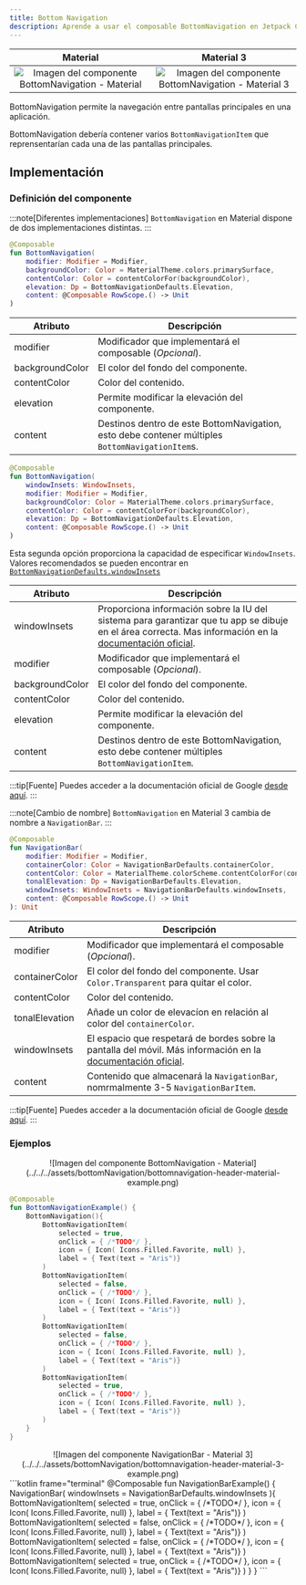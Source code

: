 ```yaml
---
title: Bottom Navigation
description: Aprende a usar el composable BottomNavigation en Jetpack Compose.
---
```



| Material| Material 3| 
| :----------------: | :------: |
![Imagen del componente BottomNavigation - Material](../../../assets/bottomNavigation/bottomnavigation-header-material.png)|![Imagen del componente BottomNavigation - Material 3](../../../assets/bottomNavigation/bottomnavigation-header-material-3.png)

BottomNavigation permite la navegación entre pantallas principales en una aplicación. 

BottomNavigation debería contener varios `BottomNavigationItem` que reprensentarían cada una de las pantallas principales.

## Implementación

### Definición del componente



<Tabs>
<TabItem label="Material">

:::note[Diferentes implementaciones]
`BottomNavigation` en Material dispone de dos implementaciones distintas.
:::

```kotlin frame="terminal"
@Composable
fun BottomNavigation(
    modifier: Modifier = Modifier,
    backgroundColor: Color = MaterialTheme.colors.primarySurface,
    contentColor: Color = contentColorFor(backgroundColor),
    elevation: Dp = BottomNavigationDefaults.Elevation,
    content: @Composable RowScope.() -> Unit
)
```

Atributo | Descripción
------ | -----------
modifier | Modificador que implementará el composable (_Opcional_).
backgroundColor | El color del fondo del componente.
contentColor | Color del contenido.
elevation | Permite modificar la elevación del componente.
content | Destinos dentro de este BottomNavigation, esto debe contener múltiples `BottomNavigationItem`s.


```kotlin frame="terminal"
@Composable
fun BottomNavigation(
    windowInsets: WindowInsets,
    modifier: Modifier = Modifier,
    backgroundColor: Color = MaterialTheme.colors.primarySurface,
    contentColor: Color = contentColorFor(backgroundColor),
    elevation: Dp = BottomNavigationDefaults.Elevation,
    content: @Composable RowScope.() -> Unit
)
```
Esta segunda opción proporciona la capacidad de especificar `WindowInsets`. Valores recomendados se pueden encontrar en [`BottomNavigationDefaults.windowInsets`](https://developer.android.com/reference/kotlin/androidx/compose/material/BottomNavigationDefaults#windowInsets())

Atributo | Descripción
------ | -----------
windowInsets | Proporciona información sobre la IU del sistema para garantizar que tu app se dibuje en el área correcta. Mas información en la [documentación oficial](https://developer.android.com/jetpack/compose/layouts/insets?hl=es-419).
modifier | Modificador que implementará el composable (_Opcional_).
backgroundColor | El color del fondo del componente.
contentColor | Color del contenido.
elevation | Permite modificar la elevación del componente.
content | Destinos dentro de este BottomNavigation, esto debe contener múltiples `BottomNavigationItem`.

:::tip[Fuente]
Puedes acceder a la documentación oficial de Google
[desde aquí](https://developer.android.com/reference/kotlin/androidx/compose/material/package-summary#BottomNavigation(androidx.compose.ui.Modifier,androidx.compose.ui.graphics.Color,androidx.compose.ui.graphics.Color,androidx.compose.ui.unit.Dp,kotlin.Function1)).
:::

</TabItem>

<TabItem label="Material 3">

:::note[Cambio de nombre]
`BottomNavigation` en Material 3 cambia de nombre a `NavigationBar`.
:::

```kotlin frame="terminal"
@Composable
fun NavigationBar(
    modifier: Modifier = Modifier,
    containerColor: Color = NavigationBarDefaults.containerColor,
    contentColor: Color = MaterialTheme.colorScheme.contentColorFor(containerColor),
    tonalElevation: Dp = NavigationBarDefaults.Elevation,
    windowInsets: WindowInsets = NavigationBarDefaults.windowInsets,
    content: @Composable RowScope.() -> Unit
): Unit
```

Atributo | Descripción
------ | -----------
modifier | Modificador que implementará el composable (_Opcional_).
containerColor | El color del fondo del componente. Usar `Color.Transparent` para quitar el color.
contentColor | Color del contenido.
tonalElevation | Añade un color de elevacíon en relación al color del `containerColor`.
windowInsets | El espacio que respetará de bordes sobre la pantalla del móvil. Más información en la [documentación oficial](https://developer.android.com/jetpack/compose/layouts/insets?hl=es-419).
content | Contenido que almacenará la `NavigationBar`, nomrmalmente 3-5 `NavigationBarItem`.

:::tip[Fuente]
Puedes acceder a la documentación oficial de Google
[desde aquí](https://developer.android.com/reference/kotlin/androidx/compose/material3/package-summary#navigationbar).
:::
</TabItem>
</Tabs>


### Ejemplos

<Tabs>
<TabItem label="Material">

<center>![Imagen del componente BottomNavigation - Material](../../../assets/bottomNavigation/bottomnavigation-header-material-example.png)</center>

```kotlin frame="terminal"
@Composable
fun BottomNavigationExample() {
    BottomNavigation(){
        BottomNavigationItem(
            selected = true,
            onClick = { /*TODO*/ },
            icon = { Icon( Icons.Filled.Favorite, null) },
            label = { Text(text = "Aris")}
        )
        BottomNavigationItem(
            selected = false,
            onClick = { /*TODO*/ },
            icon = { Icon( Icons.Filled.Favorite, null) },
            label = { Text(text = "Aris")}
        )
        BottomNavigationItem(
            selected = false,
            onClick = { /*TODO*/ },
            icon = { Icon( Icons.Filled.Favorite, null) },
            label = { Text(text = "Aris")}
        )
        BottomNavigationItem(
            selected = true,
            onClick = { /*TODO*/ },
            icon = { Icon( Icons.Filled.Favorite, null) },
            label = { Text(text = "Aris")}
        )
    }
}
```

</TabItem>
<TabItem label="Material 3">

<center>![Imagen del componente NavigationBar - Material 3](../../../assets/bottomNavigation/bottomnavigation-header-material-3-example.png)</center>
```kotlin frame="terminal"
@Composable
fun NavigationBarExample() {
    NavigationBar( windowInsets = NavigationBarDefaults.windowInsets ){
        BottomNavigationItem(
            selected = true,
            onClick = { /*TODO*/ },
            icon = { Icon( Icons.Filled.Favorite, null) },
            label = { Text(text = "Aris")}
        )
        BottomNavigationItem(
            selected = false,
            onClick = { /*TODO*/ },
            icon = { Icon( Icons.Filled.Favorite, null) },
            label = { Text(text = "Aris")}
        )
        BottomNavigationItem(
            selected = false,
            onClick = { /*TODO*/ },
            icon = { Icon( Icons.Filled.Favorite, null) },
            label = { Text(text = "Aris")}
        )
        BottomNavigationItem(
            selected = true,
            onClick = { /*TODO*/ },
            icon = { Icon( Icons.Filled.Favorite, null) },
            label = { Text(text = "Aris")}
        )
    }
}
```

</TabItem>
</Tabs>
